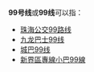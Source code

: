 {{线路名消歧义}}
'''99号线'''或'''99线'''可以指：
* [[珠海公交99路线|珠海公交99路线]]
* [[九龙巴士99线|九龙巴士99线]]
* [[城巴99线|城巴99线]]
* [[新界區專線小巴99線|新界區專線小巴99線]]

{{disambig|cat=四字路线名消歧义}}